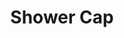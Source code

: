 ---
title: "Shower Cap"
meta_title: "Shower Cap craft"
description: "Craft de Shower Cap"
rank: "e"
draft: false
name: "Shower Cap"
recipe_img: "https://wiki.pokexgames.com/images/2/27/Shower_Cap.png"
level: 4
craft_time: 120
result: 1
value_npc: 1
ingredients:
  - name: "Bitten Apple"
    quantity: 23
    item_img: "https://wiki.pokexgames.com/images/1/12/BittenApple.png"
    value_npc: 1
  - name: "Rubber Ball"
    quantity: 300
    item_img: "https://wiki.pokexgames.com/images/8/81/Rubber_Ball.png"
    value_npc: 1
  - name: "Style Point"
    quantity: 200
    item_img: "https://wiki.pokexgames.com/images/e/e0/Style_point.png"
    value_npc: 1
---